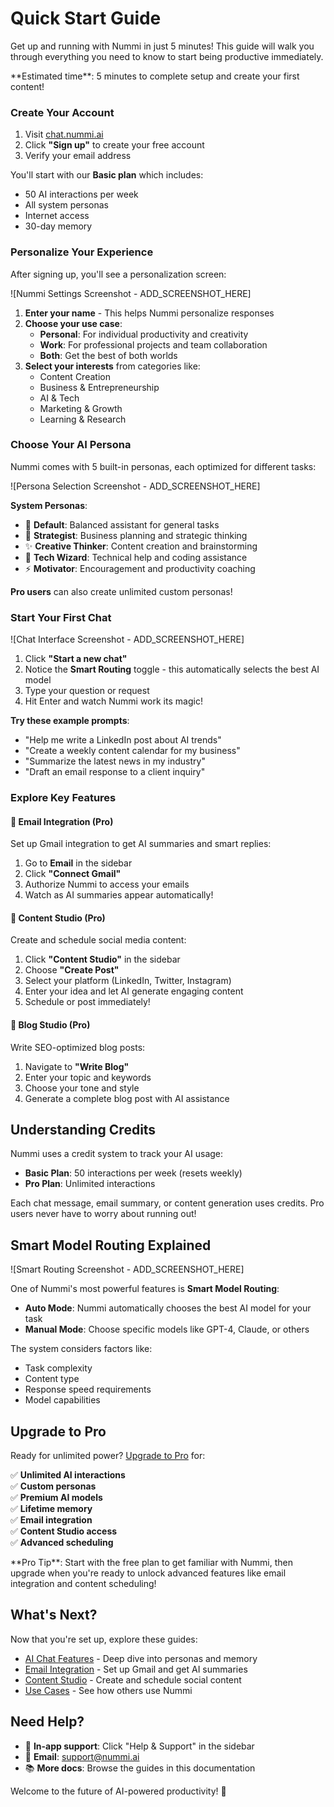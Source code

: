 # Quick Start Guide

Get up and running with Nummi in just 5 minutes! This guide will walk you through everything you need to know to start being productive immediately.


<Callout type="info" emoji="⏱️">
**Estimated time**: 5 minutes to complete setup and create your first content!
</Callout>

<Steps>

### Create Your Account

1. Visit [chat.nummi.ai](https://chat.nummi.ai)
2. Click **"Sign up"** to create your free account
3. Verify your email address

You'll start with our **Basic plan** which includes:
- 50 AI interactions per week
- All system personas
- Internet access
- 30-day memory

### Personalize Your Experience

After signing up, you'll see a personalization screen:

![Nummi Settings Screenshot - ADD_SCREENSHOT_HERE]

1. **Enter your name** - This helps Nummi personalize responses
2. **Choose your use case**:
   - **Personal**: For individual productivity and creativity
   - **Work**: For professional projects and team collaboration  
   - **Both**: Get the best of both worlds
3. **Select your interests** from categories like:
   - Content Creation
   - Business & Entrepreneurship
   - AI & Tech
   - Marketing & Growth
   - Learning & Research

### Choose Your AI Persona

Nummi comes with 5 built-in personas, each optimized for different tasks:

![Persona Selection Screenshot - ADD_SCREENSHOT_HERE]

**System Personas**:
- 👤 **Default**: Balanced assistant for general tasks
- 🎯 **Strategist**: Business planning and strategic thinking
- ✨ **Creative Thinker**: Content creation and brainstorming
- 🧙 **Tech Wizard**: Technical help and coding assistance
- ⚡ **Motivator**: Encouragement and productivity coaching

**Pro users** can also create unlimited custom personas!

### Start Your First Chat

![Chat Interface Screenshot - ADD_SCREENSHOT_HERE]

1. Click **"Start a new chat"**
2. Notice the **Smart Routing** toggle - this automatically selects the best AI model
3. Type your question or request
4. Hit Enter and watch Nummi work its magic!

**Try these example prompts**:
- "Help me write a LinkedIn post about AI trends"
- "Create a weekly content calendar for my business"
- "Summarize the latest news in my industry"
- "Draft an email response to a client inquiry"

### Explore Key Features

#### 📧 **Email Integration** (Pro)
Set up Gmail integration to get AI summaries and smart replies:
1. Go to **Email** in the sidebar
2. Click **"Connect Gmail"**
3. Authorize Nummi to access your emails
4. Watch as AI summaries appear automatically!

#### 🎨 **Content Studio** (Pro)
Create and schedule social media content:
1. Click **"Content Studio"** in the sidebar
2. Choose **"Create Post"**
3. Select your platform (LinkedIn, Twitter, Instagram)
4. Enter your idea and let AI generate engaging content
5. Schedule or post immediately!

#### 📝 **Blog Studio** (Pro)  
Write SEO-optimized blog posts:
1. Navigate to **"Write Blog"**
2. Enter your topic and keywords
3. Choose your tone and style
4. Generate a complete blog post with AI assistance

</Steps>

## Understanding Credits

Nummi uses a credit system to track your AI usage:

- **Basic Plan**: 50 interactions per week (resets weekly)
- **Pro Plan**: Unlimited interactions

Each chat message, email summary, or content generation uses credits. Pro users never have to worry about running out!

## Smart Model Routing Explained

![Smart Routing Screenshot - ADD_SCREENSHOT_HERE]

One of Nummi's most powerful features is **Smart Model Routing**:

- **Auto Mode**: Nummi automatically chooses the best AI model for your task
- **Manual Mode**: Choose specific models like GPT-4, Claude, or others

The system considers factors like:
- Task complexity
- Content type
- Response speed requirements
- Model capabilities

## Upgrade to Pro

Ready for unlimited power? [Upgrade to Pro](https://chat.nummi.ai) for:

✅ **Unlimited AI interactions**  
✅ **Custom personas**  
✅ **Premium AI models**  
✅ **Lifetime memory**  
✅ **Email integration**  
✅ **Content Studio access**  
✅ **Advanced scheduling**  

<Callout type="warning" emoji="🎯">
**Pro Tip**: Start with the free plan to get familiar with Nummi, then upgrade when you're ready to unlock advanced features like email integration and content scheduling!
</Callout>

## What's Next?

Now that you're set up, explore these guides:

- [AI Chat Features](/features/ai-chat) - Deep dive into personas and memory
- [Email Integration](/features/email) - Set up Gmail and get AI summaries  
- [Content Studio](/features/content-studio) - Create and schedule social content
- [Use Cases](/guides/use-cases) - See how others use Nummi

## Need Help?

- 💬 **In-app support**: Click "Help & Support" in the sidebar
- 📧 **Email**: [support@nummi.ai](mailto:support@nummi.ai)
- 📚 **More docs**: Browse the guides in this documentation

Welcome to the future of AI-powered productivity! 🚀